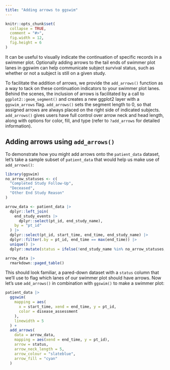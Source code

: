 ```yaml
---
title: "Adding arrows to ggswim"
---
```


```r
knitr::opts_chunk$set(
  collapse = TRUE,
  comment = "#>",
  fig.width = 12,
  fig.height = 6
)
```

It can be useful to visually indicate the continuation of specific records in a swimmer plot. Optionally adding arrows to the tail ends of swimmer plot lanes in ggswim can help communicate subject survival status, such as whether or not a subject is still on a given study.

To facilitate the addition of arrows, we provide the `add_arrows()` function as a way to tack on these continuation indicators to your swimmer plot lanes. Behind the scenes, the inclusion of arrows is facilitated by a call to `ggplot2::geom_segment()` and creates a new ggplot2 layer with a `ggswim_arrows` flag. `add_arrows()` sets the segment length to 0, so that assigned arrows are always placed on the right side of indicated subjects. `add_arrows()` gives users have full control over arrow neck and head length, along with options for color, fill, and type (refer to `?add_arrows` for detailed information).

## Adding arrows using `add_arrows()`

To demonstrate how you might add arrows onto the `patient_data` dataset, let's take a sample subset of `patient_data` that would help us make use of `add_arrows()`:

```r
library(ggswim)
no_arrow_statuses <- c(
  "Completed Study Follow-Up",
  "Deceased",
  "Other End Study Reason"
)

arrow_data <- patient_data |>
  dplyr::left_join(
    end_study_events |>
      dplyr::select(pt_id, end_study_name),
    by = "pt_id"
  ) |>
  dplyr::select(pt_id, start_time, end_time, end_study_name) |>
  dplyr::filter(.by = pt_id, end_time == max(end_time)) |>
  unique() |>
  dplyr::mutate(status = ifelse(!end_study_name %in% no_arrow_statuses, TRUE, FALSE))
```

```r
arrow_data |>
  rmarkdown::paged_table()
```

This should look familiar, a pared-down dataset with a `status` column that we'll use to flag which lanes of our swimmer plot should have arrows. Now let's use `add_arrows()` in combination with `ggswim()` to make a swimmer plot:

```r
patient_data |>
  ggswim(
    mapping = aes(
      x = start_time, xend = end_time, y = pt_id,
      color = disease_assessment
    ),
    linewidth = 5
  ) +
  add_arrows(
    data = arrow_data,
    mapping = aes(xend = end_time, y = pt_id),
    arrow = status,
    arrow_neck_length = 5,
    arrow_colour = "slateblue",
    arrow_fill = "cyan"
  )
```
